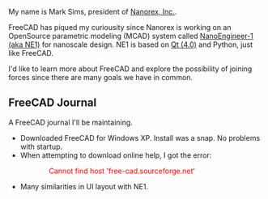 My name is Mark Sims, president of [http://www.nanorex.com/ Nanorex, Inc.].

FreeCAD has piqued my curiousity since Nanorex is working on an OpenSource parametric modeling (MCAD) system called [http://ww.nanoengineer-1.net NanoEngineer-1 (aka NE1)] for nanoscale design. NE1 is based on [http://www.trolltech.com Qt (4.0)] and Python, just like FreeCAD.

I'd like to learn more about FreeCAD and explore the possibility of joining forces since there are many goals we have in common.

== FreeCAD Journal ==
A FreeCAD journal I'll be maintaining.

* Downloaded FreeCAD for Windows XP. Install was a snap. No problems with startup.
* When attempting to download online help, I got the error:
:: <font color=red>Cannot find host 'free-cad.sourceforge.net'</font>
* Many similarities in UI layout with NE1.